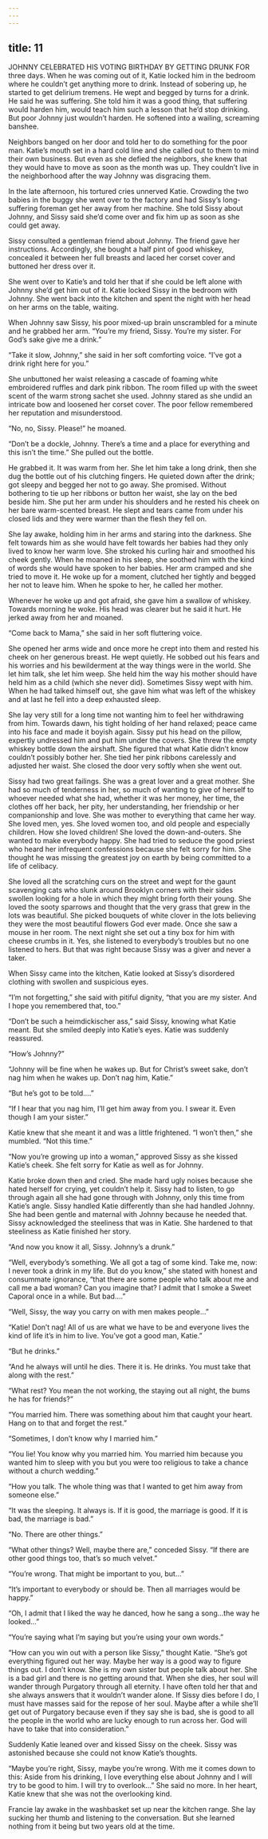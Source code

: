 ```yaml
---
---
---
```

title: 11
---






JOHNNY CELEBRATED HIS VOTING BIRTHDAY BY GETTING DRUNK FOR three days. When he was coming out of it, Katie locked him in the bedroom where he couldn’t get anything more to drink. Instead of sobering up, he started to get delirium tremens. He wept and begged by turns for a drink. He said he was suffering. She told him it was a good thing, that suffering would harden him, would teach him such a lesson that he’d stop drinking. But poor Johnny just wouldn’t harden. He softened into a wailing, screaming banshee.

Neighbors banged on her door and told her to do something for the poor man. Katie’s mouth set in a hard cold line and she called out to them to mind their own business. But even as she defied the neighbors, she knew that they would have to move as soon as the month was up. They couldn’t live in the neighborhood after the way Johnny was disgracing them.

In the late afternoon, his tortured cries unnerved Katie. Crowding the two babies in the buggy she went over to the factory and had Sissy’s long-suffering foreman get her away from her machine. She told Sissy about Johnny, and Sissy said she’d come over and fix him up as soon as she could get away.

Sissy consulted a gentleman friend about Johnny. The friend gave her instructions. Accordingly, she bought a half pint of good whiskey, concealed it between her full breasts and laced her corset cover and buttoned her dress over it.

She went over to Katie’s and told her that if she could be left alone with Johnny she’d get him out of it. Katie locked Sissy in the bedroom with Johnny. She went back into the kitchen and spent the night with her head on her arms on the table, waiting.

When Johnny saw Sissy, his poor mixed-up brain unscrambled for a minute and he grabbed her arm. “You’re my friend, Sissy. You’re my sister. For God’s sake give me a drink.”

“Take it slow, Johnny,” she said in her soft comforting voice. “I’ve got a drink right here for you.”

She unbuttoned her waist releasing a cascade of foaming white embroidered ruffles and dark pink ribbon. The room filled up with the sweet scent of the warm strong sachet she used. Johnny stared as she undid an intricate bow and loosened her corset cover. The poor fellow remembered her reputation and misunderstood.

“No, no, Sissy. Please!” he moaned.

“Don’t be a dockle, Johnny. There’s a time and a place for everything and this isn’t the time.” She pulled out the bottle.

He grabbed it. It was warm from her. She let him take a long drink, then she dug the bottle out of his clutching fingers. He quieted down after the drink; got sleepy and begged her not to go away. She promised. Without bothering to tie up her ribbons or button her waist, she lay on the bed beside him. She put her arm under his shoulders and he rested his cheek on her bare warm-scented breast. He slept and tears came from under his closed lids and they were warmer than the flesh they fell on.

She lay awake, holding him in her arms and staring into the darkness. She felt towards him as she would have felt towards her babies had they only lived to know her warm love. She stroked his curling hair and smoothed his cheek gently. When he moaned in his sleep, she soothed him with the kind of words she would have spoken to her babies. Her arm cramped and she tried to move it. He woke up for a moment, clutched her tightly and begged her not to leave him. When he spoke to her, he called her mother.

Whenever he woke up and got afraid, she gave him a swallow of whiskey. Towards morning he woke. His head was clearer but he said it hurt. He jerked away from her and moaned.

“Come back to Mama,” she said in her soft fluttering voice.

She opened her arms wide and once more he crept into them and rested his cheek on her generous breast. He wept quietly. He sobbed out his fears and his worries and his bewilderment at the way things were in the world. She let him talk, she let him weep. She held him the way his mother should have held him as a child (which she never did). Sometimes Sissy wept with him. When he had talked himself out, she gave him what was left of the whiskey and at last he fell into a deep exhausted sleep.

She lay very still for a long time not wanting him to feel her withdrawing from him. Towards dawn, his tight holding of her hand relaxed; peace came into his face and made it boyish again. Sissy put his head on the pillow, expertly undressed him and put him under the covers. She threw the empty whiskey bottle down the airshaft. She figured that what Katie didn’t know couldn’t possibly bother her. She tied her pink ribbons carelessly and adjusted her waist. She closed the door very softly when she went out.

Sissy had two great failings. She was a great lover and a great mother. She had so much of tenderness in her, so much of wanting to give of herself to whoever needed what she had, whether it was her money, her time, the clothes off her back, her pity, her understanding, her friendship or her companionship and love. She was mother to everything that came her way. She loved men, yes. She loved women too, and old people and especially children. How she loved children! She loved the down-and-outers. She wanted to make everybody happy. She had tried to seduce the good priest who heard her infrequent confessions because she felt sorry for him. She thought he was missing the greatest joy on earth by being committed to a life of celibacy.

She loved all the scratching curs on the street and wept for the gaunt scavenging cats who slunk around Brooklyn corners with their sides swollen looking for a hole in which they might bring forth their young. She loved the sooty sparrows and thought that the very grass that grew in the lots was beautiful. She picked bouquets of white clover in the lots believing they were the most beautiful flowers God ever made. Once she saw a mouse in her room. The next night she set out a tiny box for him with cheese crumbs in it. Yes, she listened to everybody’s troubles but no one listened to hers. But that was right because Sissy was a giver and never a taker.

When Sissy came into the kitchen, Katie looked at Sissy’s disordered clothing with swollen and suspicious eyes.

“I’m not forgetting,” she said with pitiful dignity, “that you are my sister. And I hope you remembered that, too.”

“Don’t be such a heimdickischer ass,” said Sissy, knowing what Katie meant. But she smiled deeply into Katie’s eyes. Katie was suddenly reassured.

“How’s Johnny?”

“Johnny will be fine when he wakes up. But for Christ’s sweet sake, don’t nag him when he wakes up. Don’t nag him, Katie.”

“But he’s got to be told….”

“If I hear that you nag him, I’ll get him away from you. I swear it. Even though I am your sister.”

Katie knew that she meant it and was a little frightened. “I won’t then,” she mumbled. “Not this time.”

“Now you’re growing up into a woman,” approved Sissy as she kissed Katie’s cheek. She felt sorry for Katie as well as for Johnny.

Katie broke down then and cried. She made hard ugly noises because she hated herself for crying, yet couldn’t help it. Sissy had to listen, to go through again all she had gone through with Johnny, only this time from Katie’s angle. Sissy handled Katie differently than she had handled Johnny. She had been gentle and maternal with Johnny because he needed that. Sissy acknowledged the steeliness that was in Katie. She hardened to that steeliness as Katie finished her story.

“And now you know it all, Sissy. Johnny’s a drunk.”

“Well, everybody’s something. We all got a tag of some kind. Take me, now: I never took a drink in my life. But do you know,” she stated with honest and consummate ignorance, “that there are some people who talk about me and call me a bad woman? Can you imagine that? I admit that I smoke a Sweet Caporal once in a while. But bad….”

“Well, Sissy, the way you carry on with men makes people…”

“Katie! Don’t nag! All of us are what we have to be and everyone lives the kind of life it’s in him to live. You’ve got a good man, Katie.”

“But he drinks.”

“And he always will until he dies. There it is. He drinks. You must take that along with the rest.”

“What rest? You mean the not working, the staying out all night, the bums he has for friends?”

“You married him. There was something about him that caught your heart. Hang on to that and forget the rest.”

“Sometimes, I don’t know why I married him.”

“You lie! You know why you married him. You married him because you wanted him to sleep with you but you were too religious to take a chance without a church wedding.”

“How you talk. The whole thing was that I wanted to get him away from someone else.”

“It was the sleeping. It always is. If it is good, the marriage is good. If it is bad, the marriage is bad.”

“No. There are other things.”

“What other things? Well, maybe there are,” conceded Sissy. “If there are other good things too, that’s so much velvet.”

“You’re wrong. That might be important to you, but…”

“It’s important to everybody or should be. Then all marriages would be happy.”

“Oh, I admit that I liked the way he danced, how he sang a song…the way he looked…”

“You’re saying what I’m saying but you’re using your own words.”

“How can you win out with a person like Sissy,” thought Katie. “She’s got everything figured out her way. Maybe her way is a good way to figure things out. I don’t know. She is my own sister but people talk about her. She is a bad girl and there is no getting around that. When she dies, her soul will wander through Purgatory through all eternity. I have often told her that and she always answers that it wouldn’t wander alone. If Sissy dies before I do, I must have masses said for the repose of her soul. Maybe after a while she’ll get out of Purgatory because even if they say she is bad, she is good to all the people in the world who are lucky enough to run across her. God will have to take that into consideration.”

Suddenly Katie leaned over and kissed Sissy on the cheek. Sissy was astonished because she could not know Katie’s thoughts.

“Maybe you’re right, Sissy, maybe you’re wrong. With me it comes down to this: Aside from his drinking, I love everything else about Johnny and I will try to be good to him. I will try to overlook…” She said no more. In her heart, Katie knew that she was not the overlooking kind.

Francie lay awake in the washbasket set up near the kitchen range. She lay sucking her thumb and listening to the conversation. But she learned nothing from it being but two years old at the time.